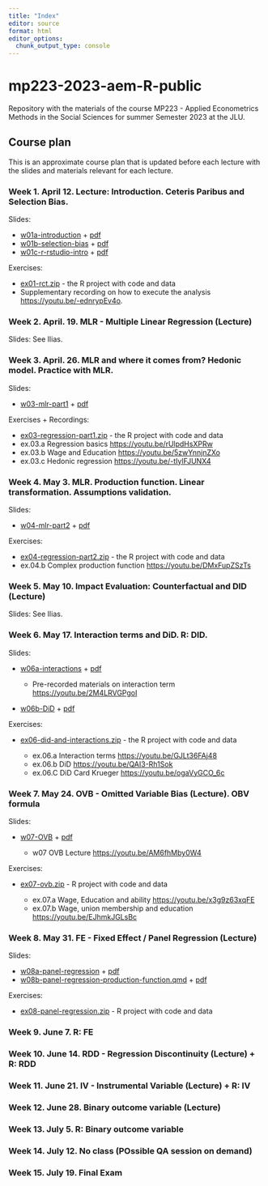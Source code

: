```yaml
---
title: "Index"
editor: source
format: html
editor_options: 
  chunk_output_type: console
---
```


# mp223-2023-aem-R-public

Repository with the materials of the course MP223 - Applied Econometrics Methods in the Social Sciences for summer Semester 2023 at the JLU.

## Course plan

This is an approximate course plan that is updated before each lecture with the slides and materials relevant for each lecture.

### Week 1. April 12. Lecture: Introduction. Ceteris Paribus and Selection Bias.

Slides:

-   [w01a-introduction](slides/w01a-introduction.qmd) + [pdf](https://github.com/EBukin/mp223-2023-aem-R-public/raw/main/files/w01a-introduction.pdf)
-   [w01b-selection-bias](slides/w01b-selection-bias.qmd) + [pdf](https://github.com/EBukin/mp223-2023-aem-R-public/raw/main/files/w01b-selection-bias.pdf)
-   [w01c-r-rstudio-intro](slides/w01c-r-rstudio-intro.qmd) + [pdf](https://github.com/EBukin/mp223-2023-aem-R-public/raw/main/files/w01c-r-rstudio-intro.pdf)

Exercises:

-   [ex01-rct.zip](https://github.com/EBukin/mp223-2023-aem-R-public/raw/main/exercises/ex01-rct.zip) - the R project with code and data
-   Supplementary recording on how to execute the analysis <https://youtu.be/-ednrypEv4o>.

### Week 2. April. 19. MLR - Multiple Linear Regression (Lecture)

Slides: See Ilias.

### Week 3. April. 26. MLR and where it comes from? Hedonic model. Practice with MLR.

Slides:

-   [w03-mlr-part1](slides/w03-mlr-part1.qmd) + [pdf](https://github.com/EBukin/mp223-2023-aem-R-public/raw/main/files/w03-mlr-part1.pdf)

Exercises + Recordings:

-   [ex03-regression-part1.zip](https://github.com/EBukin/mp223-2023-aem-R-public/raw/main/exercises/ex03-regression-part1.zip) - the R project with code and data
-   ex.03.a Regression basics <https://youtu.be/rUlpdHsXPRw>
-   ex.03.b Wage and Education <https://youtu.be/5zwYnnjnZXo>
-   ex.03.c Hedonic regression <https://youtu.be/-tIylFJUNX4>

### Week 4. May 3. MLR. Production function. Linear transformation. Assumptions validation.

Slides:

-   [w04-mlr-part2](slides/w04-mlr-part2.qmd) + [pdf](https://github.com/EBukin/mp223-2023-aem-R-public/raw/main/files/w04-mlr-part2.pdf)

Exercises:

-   [ex04-regression-part2.zip](https://github.com/EBukin/mp223-2023-aem-R-public/raw/main/exercises/ex04-regression-part2.zip) - the R project with code and data
-   ex.04.b Complex production function <https://youtu.be/DMxFupZSzTs>

### Week 5. May 10. Impact Evaluation: Counterfactual and DID (Lecture)

Slides: See Ilias.

### Week 6. May 17. Interaction terms and DiD. R: DID.

Slides:

-   [w06a-interactions](slides/w06a-interactions.qmd) + [pdf](https://github.com/EBukin/mp223-2023-aem-R-public/raw/main/files/w06a-interactions.pdf)

    -   Pre-recorded materials on interaction term <https://youtu.be/2M4LRVGPgoI>

-   [w06b-DiD](slides/w06b-DiD.qmd) + [pdf](https://github.com/EBukin/mp223-2023-aem-R-public/raw/main/files/w06b-did.pdf)

Exercises:

-   [ex06-did-and-interactions.zip](https://github.com/EBukin/mp223-2023-aem-R-public/raw/main/exercises/ex06-did-and-interactions.zip) - the R project with code and data

    -   ex.06.a Interaction terms <https://youtu.be/GJLt36FAj48>
    -   ex.06.b DiD <https://youtu.be/QAI3-Rh1Sok>
    -   ex.06.C DiD Card Krueger <https://youtu.be/ogaVyGCO_6c>

### Week 7. May 24. OVB - Omitted Variable Bias (Lecture). OBV formula

Slides:

-   [w07-OVB](slides/w07-OVB.qmd) + [pdf](https://github.com/EBukin/mp223-2023-aem-R-public/raw/main/files/w07-OVB.pdf)

    -   w07 OVB Lecture <https://youtu.be/AM6fhMby0W4>

Exercises:

-   [ex07-ovb.zip](https://github.com/EBukin/mp223-2023-aem-R-public/raw/main/exercises/ex07-ovb.zip) - R project with code and data

    -   ex.07.a Wage, Education and ability <https://youtu.be/x3g9z63xqFE>
    -   ex.07.b Wage, union membership and education <https://youtu.be/EJhmkJGLsBc>

### Week 8. May 31. FE - Fixed Effect / Panel Regression (Lecture)

Slides:

-   [w08a-panel-regression](slides/w08a-panel-regression.qmd) + [pdf](https://github.com/EBukin/mp223-2023-aem-R-public/raw/main/files/w08a-panel-regression.pdf)
-   [w08b-panel-regression-production-function.qmd](slides/w08b-panel-regression-production-function.qmd) + [pdf](https://github.com/EBukin/mp223-2023-aem-R-public/raw/main/files/w08b-panel-regression-production-function.pdf)

Exercises:

-   [ex08-panel-regression.zip](https://github.com/EBukin/mp223-2023-aem-R-public/raw/main/exercises/ex08-panel-regression.zip) - R project with code and data


### Week 9. June 7. R: FE

### Week 10. June 14. RDD - Regression Discontinuity (Lecture) + R: RDD

### Week 11. June 21. IV - Instrumental Variable (Lecture) + R: IV

### Week 12. June 28. Binary outcome variable (Lecture)

### Week 13. July 5. R: Binary outcome variable

### Week 14. July 12. No class (POssible QA session on demand)

### Week 15. July 19. Final Exam
